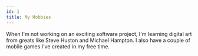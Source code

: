 ```yaml
---
id: 1
title: My Hobbies
---
```


When I'm not working on an exciting software project, I'm learning digital art from greats like Steve Huston and Michael Hampton. 
I also have a couple of mobile games I've created in my free time.